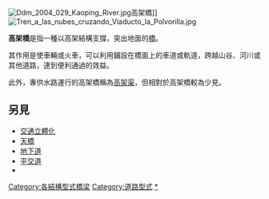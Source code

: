 [[File:Ddm_2004_029_Kaoping_River.jpg|thumb]]高架橋]]
[[File:Tren_a_las_nubes_cruzando_Viaducto_la_Polvorilla.jpg|thumb]]

'''高架橋'''是指一種以高架結構支撐，突出地面的[[橋|橋]]。

其作用是使車輛或火車，可以利用鋪設在橋面上的車道或軌道，跨越山谷、河川或其他道路，達到便利通過的效益。

此外，專供水路運行的高架橋稱為[[高架渠|高架渠]]，但相對於高架橋較為少見。

== 另見 ==
{{Commonscat|Viaducts}}
* [[交通立體化|交通立體化]]
* [[天橋|天橋]]
* [[地下道|地下道]]
* [[平交道|平交道]]
* {{le|高架快速道路|Elevated highway}}

{{Bridge-Stub}}

[[Category:各結構型式橋梁|Category:各結構型式橋梁]]
[[Category:道路型式|Category:道路型式]]
[[Category:高架桥|*]]